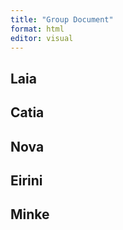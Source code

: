 ```yaml
---
title: "Group Document"
format: html
editor: visual
---
```


## Laia

## Catia

## Nova

## Eirini

## Minke

```r

```

```r

```
